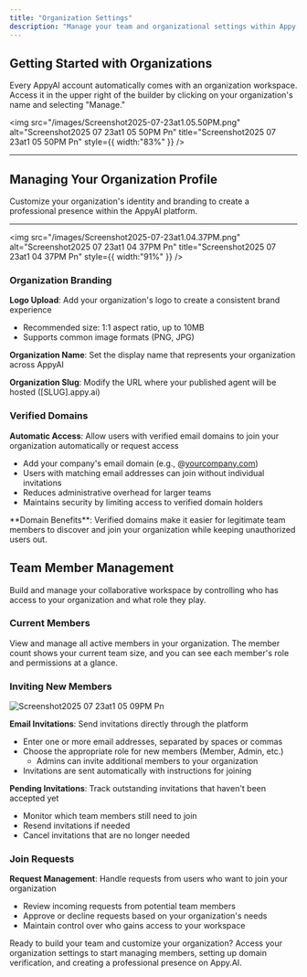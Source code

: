 ```yaml
---
title: "Organization Settings"
description: "Manage your team and organizational settings within Appy.AI. Whether you're working solo or building with others, your organization settings give you complete control over members, branding, and access for those who will build and monitor your agents."
---
```


## Getting Started with Organizations

Every AppyAI account automatically comes with an organization workspace. Access it in the upper right of the builder by clicking on your organization's name and selecting "Manage."

<img
  src="/images/Screenshot2025-07-23at1.05.50PM.png"
  alt="Screenshot2025 07 23at1 05 50PM Pn"
  title="Screenshot2025 07 23at1 05 50PM Pn"
  style={{ width:"83%" }}
/>

---

## Managing Your Organization Profile

Customize your organization's identity and branding to create a professional presence within the AppyAI platform.

---

<img
  src="/images/Screenshot2025-07-23at1.04.37PM.png"
  alt="Screenshot2025 07 23at1 04 37PM Pn"
  title="Screenshot2025 07 23at1 04 37PM Pn"
  style={{ width:"91%" }}
/>

### Organization Branding

**Logo Upload**: Add your organization's logo to create a consistent brand experience

- Recommended size: 1:1 aspect ratio, up to 10MB
- Supports common image formats (PNG, JPG)

**Organization Name**: Set the display name that represents your organization across AppyAI

**Organization Slug**: Modify the URL where your published agent will be hosted ([SLUG].appy.ai)

### Verified Domains

**Automatic Access**: Allow users with verified email domains to join your organization automatically or request access

- Add your company's email domain (e.g., @[yourcompany.com](http://yourcompany.com))
- Users with matching email addresses can join without individual invitations
- Reduces administrative overhead for larger teams
- Maintains security by limiting access to verified domain holders

<Tip>
  **Domain Benefits**: Verified domains make it easier for legitimate team members to discover and join your organization while keeping unauthorized users out.
</Tip>

## Team Member Management

Build and manage your collaborative workspace by controlling who has access to your organization and what role they play.

### Current Members

View and manage all active members in your organization. The member count shows your current team size, and you can see each member's role and permissions at a glance.

### Inviting New Members

![Screenshot2025 07 23at1 05 09PM Pn](/images/Screenshot2025-07-23at1.05.09PM.png)

**Email Invitations**: Send invitations directly through the platform

- Enter one or more email addresses, separated by spaces or commas
- Choose the appropriate role for new members (Member, Admin, etc.)
  - Admins can invite additional members to your organization
- Invitations are sent automatically with instructions for joining

**Pending Invitations**: Track outstanding invitations that haven't been accepted yet

- Monitor which team members still need to join
- Resend invitations if needed
- Cancel invitations that are no longer needed

### Join Requests

**Request Management**: Handle requests from users who want to join your organization

- Review incoming requests from potential team members
- Approve or decline requests based on your organization's needs
- Maintain control over who gains access to your workspace

Ready to build your team and customize your organization? Access your organization settings to start managing members, setting up domain verification, and creating a professional presence on Appy.AI.